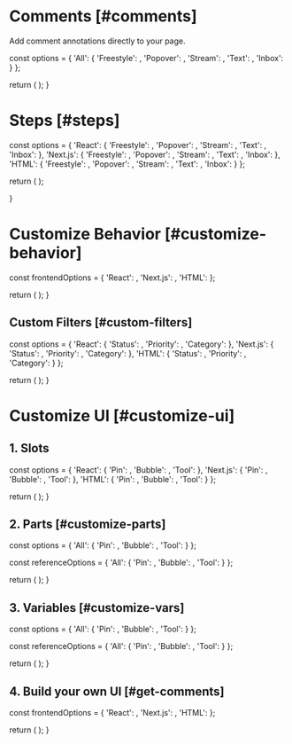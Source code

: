 



# Comments [#comments]

<NextSeo 
  title="Velt Docs - Comments"
  description="Comment annotaion documentation page for the Velt SDK"
/>

<Subheading>Add comment annotations directly to your page.</Subheading>


  const options = {
    'All': {
      'Freestyle': <CommentsDemo demoUrl="comments" />,
      'Popover': <CommentsDemo demoUrl="comments-popover" />,
      'Stream': <CommentsDemo demoUrl="comments-stream" />,
      'Text': <CommentsDemo demoUrl="comments-text" />,
      'Inbox': <CommentsDemo demoUrl="comments-inbox" />
    }
  };

  return (
    <StepTabsVariants
      sectionId=""
      options={options}
    />
  );
}

<Test />

# Steps [#steps]


  const options = {
    'React': {
      'Freestyle': <ReactFreestyleOverview sectionId="steps" />,
      'Popover': <ReactPopoverOverview sectionId="steps" />,
      'Stream': <ReactStreamOverview sectionId="steps" />,
      'Text': <ReactTextOverview sectionId="steps" />,
      'Inbox': <ReactInboxOverview sectionId="steps" />
    },
    'Next.js': {
      'Freestyle': <ReactFreestyleOverview sectionId="steps" />,
      'Popover': <ReactPopoverOverview sectionId="steps" />,
      'Stream': <ReactStreamOverview sectionId="steps" />,
      'Text': <ReactTextOverview sectionId="steps" />,
      'Inbox': <ReactInboxOverview sectionId="steps" />
    },
    'HTML': {
      'Freestyle': <HTMLFreestyleOverview sectionId="steps" />,
      'Popover': <HTMLPopoverOverview sectionId="steps" />,
      'Stream': <HTMLStreamOverview sectionId="steps" />,
      'Text': <HTMLTextOverview sectionId="steps" />,
      'Inbox': <HTMLInboxOverview sectionId="steps" />
    }
  };

  return (
    <StepTabsVariants
      sectionId="steps"
      options={options}
    />
  );

}

<CommentOverviewSteps />

# Customize Behavior [#customize-behavior]


  const frontendOptions = {
    'React': <ReactAllCustom sectionId="customize-behavior" />,
    'Next.js': <ReactAllCustom sectionId="customize-behavior" />,
    'HTML': <HTMLAllCustom sectionId="customize-behavior" />
  };

  return (
    <StepTabs
      frontendOptions={frontendOptions}
    />
  );
}

<CommentCustomizeSteps />

## Custom Filters [#custom-filters]


  const options = {
    'React': {
      'Status': <ReactCustomStatus sectionId="customize-filters" />,
      'Priority': <ReactCustomPriority sectionId="customize-filters" />,
      'Category': <ReactCustomCategory sectionId="customize-filters" />
    },
    'Next.js': {
      'Status': <ReactCustomStatus sectionId="customize-filters" />,
      'Priority': <ReactCustomPriority sectionId="customize-filters" />,
      'Category': <ReactCustomCategory sectionId="customize-filters" />
    },
    'HTML': {
      'Status': <HTMLCustomStatus sectionId="customize-filters" />,
      'Priority': <HTMLCustomPriority sectionId="customize-filters" />,
      'Category': <HTMLCustomCategory sectionId="customize-filters" />
    }
  };

  return (
    <StepTabsVariants
      sectionId="customize-filters"
      options={options}
    />
  );
}

<CustomFilterSteps />

# Customize UI [#customize-ui]

## 1. Slots


  const options = {
    'React': {
      'Pin': <ReactPin sectionId="customize-ui" />,
      'Bubble': <ReactBubble sectionId="customize-ui" />,
      'Tool': <ReactTool sectionId="customize-ui" />
    },
    'Next.js': {
      'Pin': <ReactPin sectionId="customize-ui" />,
      'Bubble': <ReactBubble sectionId="customize-ui" />,
      'Tool': <ReactTool sectionId="customize-ui" />
    },
    'HTML': {
      'Pin': <HTMLPin sectionId="customize-ui" />,
      'Bubble': <HTMLBubble sectionId="customize-ui" />,
      'Tool': <HTMLTool sectionId="customize-ui" />
    }
  };

  return (
    <StepTabsVariants
      sectionId="customize-ui"
      options={options}
    />
  );
}

<CommentSlotSteps />

## 2. Parts [#customize-parts]


  const options = {
    'All': {
      'Pin': <PinPart sectionId="customize-parts" />,
      'Bubble': <BubblePart sectionId="customize-parts" />,
      'Tool': <ToolPart sectionId="customize-parts" />
    }
  };

  const referenceOptions = {
    'All': {
      'Pin': <PinPartsRef />,
      'Bubble': <BubblePartsRef />,
      'Tool': <ToolPartsRef />
    }
  };

  return (
    <StepTabsVariants 
      sectionId="customize-parts"
      options={options}
      referenceOptions={referenceOptions}
    />
  );
}

<CommentPartSteps />

## 3. Variables [#customize-vars]


  const options = {
    'All': {
      'Pin': <PinVariables sectionId="customize-vars" />,
      'Bubble': <BubbleVariables sectionId="customize-vars" />,
      'Tool': <ToolVariables sectionId="customize-vars" />
    }
  };

  const referenceOptions = {
    'All': {
      'Pin': <PinVariablesRef />,
      'Bubble': <BubbleVariablesRef />,
      'Tool': <ToolVariablesRef />
    }
  };

  return (
    <StepTabsVariants
      sectionId="customize-vars"
      options={options}
      referenceOptions={referenceOptions}
    />
  );
}

<CommentVariableSteps />

## 4. Build your own UI [#get-comments]


  const frontendOptions = {
    'React': <ReactGetComments sectionId="get-comments" />,
    'Next.js': <ReactGetComments sectionId="get-comments" />,
    'HTML': <HTMLGetComments sectionId="get-comments" />
  };

  return (
    <StepTabs
      frontendOptions={frontendOptions}
    />
  );
}

<CommentCustomUISteps />